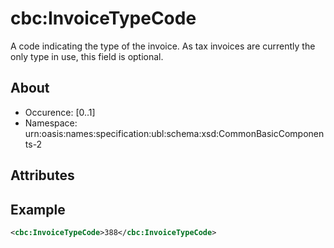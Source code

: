 # cbc:InvoiceTypeCode
A code indicating the type of the invoice. As tax invoices are currently the only type in use, this field is optional.
## About
* Occurence: [0..1]
* Namespace: urn:oasis:names:specification:ubl:schema:xsd:CommonBasicComponents-2

## Attributes

## Example 
```xml
<cbc:InvoiceTypeCode>388</cbc:InvoiceTypeCode>
```

